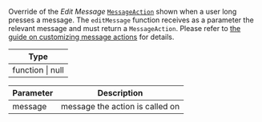 Override of the *Edit Message* [`MessageAction`](/reactnative/object-types/message-action) shown when a user long presses a message.
The `editMessage` function receives as a parameter the relevant message and must return a `MessageAction`.
Please refer to [the guide on customizing message actions](../../../guides/message_actions_customization.mdx) for details.

| Type |
| - |
| function \| null |

| Parameter | Description |
| - | - |
| message	| message the action is called on |
